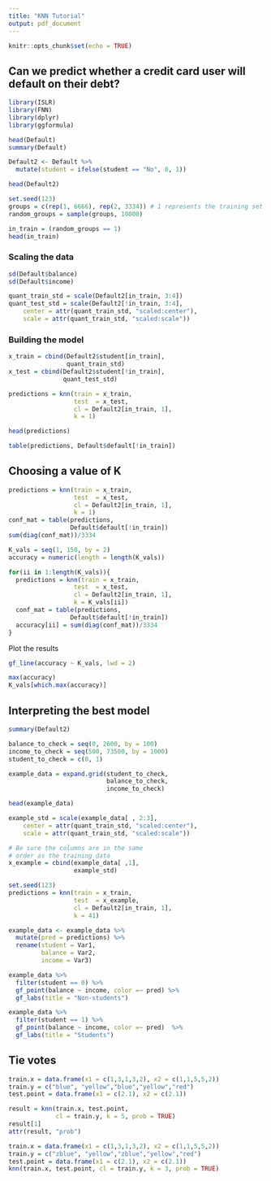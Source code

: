```yaml
---
title: "KNN Tutorial"
output: pdf_document
---
```


```r
knitr::opts_chunk$set(echo = TRUE)
```

## Can we predict whether a credit card user will default on their debt?

```r
library(ISLR)
library(FNN)
library(dplyr)
library(ggformula)
```

```r
head(Default)
summary(Default)
```



```r
Default2 <- Default %>%
  mutate(student = ifelse(student == "No", 0, 1))

head(Default2)
```



```r
set.seed(123)
groups = c(rep(1, 6666), rep(2, 3334)) # 1 represents the training set
random_groups = sample(groups, 10000)

in_train = (random_groups == 1)
head(in_train)
```


### Scaling the data
```r
sd(Default$balance)
sd(Default$income)
```


```r
quant_train_std = scale(Default2[in_train, 3:4])
quant_test_std = scale(Default2[!in_train, 3:4], 
    center = attr(quant_train_std, "scaled:center"),
    scale = attr(quant_train_std, "scaled:scale"))
```



### Building the model
```r
x_train = cbind(Default2$student[in_train],
                quant_train_std)
x_test = cbind(Default2$student[!in_train],
               quant_test_std)

predictions = knn(train = x_train, 
                  test  = x_test,
                  cl = Default2[in_train, 1],
                  k = 1)

head(predictions)
```



```r
table(predictions, Default$default[!in_train])
```


## Choosing a value of K
```r
predictions = knn(train = x_train, 
                  test  = x_test,
                  cl = Default2[in_train, 1],
                  k = 1)
conf_mat = table(predictions,
                 Default$default[!in_train])
sum(diag(conf_mat))/3334
```



```r
K_vals = seq(1, 150, by = 2)
accuracy = numeric(length = length(K_vals))

for(ii in 1:length(K_vals)){
  predictions = knn(train = x_train, 
                  test  = x_test,
                  cl = Default2[in_train, 1],
                  k = K_vals[ii])
  conf_mat = table(predictions,
                 Default$default[!in_train])
  accuracy[ii] = sum(diag(conf_mat))/3334
}
```



Plot the results
```r
gf_line(accuracy ~ K_vals, lwd = 2)
```



```r
max(accuracy)
K_vals[which.max(accuracy)]
```


## Interpreting the best model
```r
summary(Default2)
```

```r

balance_to_check = seq(0, 2600, by = 100)
income_to_check = seq(500, 73500, by = 1000)
student_to_check = c(0, 1)

example_data = expand.grid(student_to_check, 
                           balance_to_check, 
                           income_to_check)

head(example_data)

```

```r

example_std = scale(example_data[ , 2:3], 
    center = attr(quant_train_std, "scaled:center"),
    scale = attr(quant_train_std, "scaled:scale"))

# Be sure the columns are in the same  
# order as the training data
x_example = cbind(example_data[ ,1],
                  example_std)

```

```r

set.seed(123)
predictions = knn(train = x_train, 
                  test  = x_example,
                  cl = Default2[in_train, 1],
                  k = 41)

example_data <- example_data %>%
  mutate(pred = predictions) %>%
  rename(student = Var1,
         balance = Var2,
         income = Var3)

```

```r

example_data %>%
  filter(student == 0) %>%
  gf_point(balance ~ income, color =~ pred) %>%
  gf_labs(title = "Non-students")

```
```r
example_data %>%
  filter(student == 1) %>%
  gf_point(balance ~ income, color =~ pred)  %>%
  gf_labs(title = "Students")
```


## Tie votes
```r
train.x = data.frame(x1 = c(1,3,1,3,2), x2 = c(1,1,5,5,2))
train.y = c("blue", "yellow","blue","yellow","red")
test.point = data.frame(x1 = c(2.1), x2 = c(2.1))

result = knn(train.x, test.point, 
             cl = train.y, k = 5, prob = TRUE)
result[1]
attr(result, "prob")
```

```r
train.x = data.frame(x1 = c(1,3,1,3,2), x2 = c(1,1,5,5,2))
train.y = c("zblue", "yellow","zblue","yellow","red")
test.point = data.frame(x1 = c(2.1), x2 = c(2.1))
knn(train.x, test.point, cl = train.y, k = 3, prob = TRUE)
```
